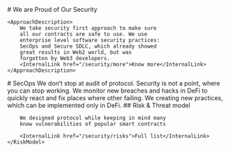 <Approach>
    <Column>
        # We are Proud of Our Security
    </Column>

    <ApproachDescription>
        We take security first approach to make sure
        all our contracts are safe to use. We use
        enterprise level software security practices:
        SecOps and Secure SDLC, which already showed
        great results in Web2 world, but was
        forgotten by Web3 developers.
        <InternalLink href="/security/more">Know more</InternalLink>
    </ApproachDescription>
</Approach>

<SecOps>
    <Column>
        # SecOps
    </Column>
    <SecOpsDescription>
        We don’t stop at audit of protocol. Security is
        not a point, where you can stop working. We
        monitor new breaches and hacks in DeFi to quickly
        react and fix places where other failing. We
        creating new practices, which can be implemented
        only in DeFi.
    </SecOpsDescription>
    <RiskModel>
        ## Risk & Threat model

        We designed protocol while keeping in mind many
        know vulnerabilities of popular smart contracts

        <InternalLink href="/security/risks">Full list</InternalLink>
    </RiskModel>
</SecOps>
